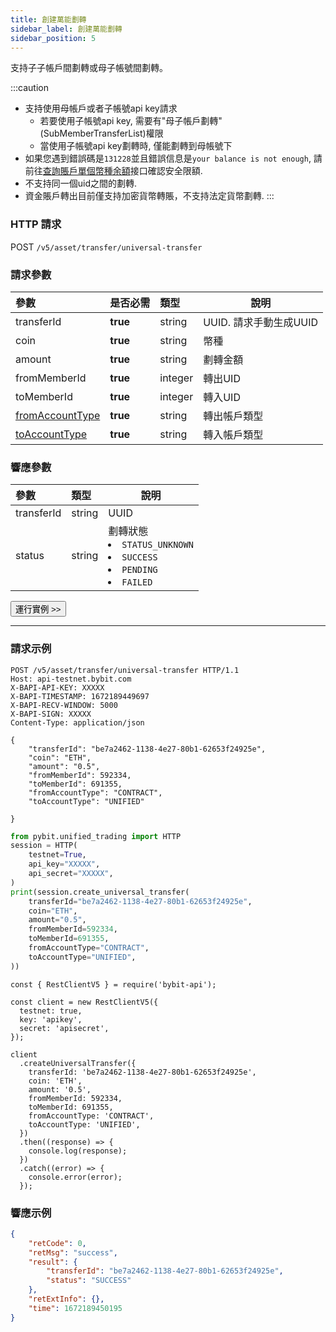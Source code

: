 ```yaml
---
title: 創建萬能劃轉
sidebar_label: 創建萬能劃轉
sidebar_position: 5
---
```


支持子子帳戶間劃轉或母子帳號間劃轉。

:::caution
* 支持使用母帳戶或者子帳號api key請求<ul><li>若要使用子帳號api key, 需要有"母子帳戶劃轉"(SubMemberTransferList)權限</li><li>當使用子帳號api key劃轉時, 僅能劃轉到母帳號下</li></ul>
* 如果您遇到錯誤碼是`131228`並且錯誤信息是`your balance is not enough`, 請前往[查詢賬戶單個幣種余額](../balance/account-coin-balance#)接口確認安全限額.
* 不支持同一個uid之間的劃轉.
* 資金賬戶轉出目前僅支持加密貨幣轉賬，不支持法定貨幣劃轉.
:::

### HTTP 請求
POST `/v5/asset/transfer/universal-transfer`

### 請求參數
| 參數 | 是否必需 | 類型 | 說明|
|:----- |:-------|:-----|------ |
|transferId |**true** |string |UUID. 請求手動生成UUID |
|coin |**true** |string |幣種 |
|amount |**true** |string |劃轉金額 |
|fromMemberId |**true** |integer |轉出UID |
|toMemberId |**true** |integer |轉入UID |
|[fromAccountType](../../enum#accounttype) |**true** |string |轉出帳戶類型 |
|[toAccountType](../../enum#accounttype) |**true** |string |轉入帳戶類型 |

### 響應參數
| 參數 | 類型 | 說明|
|:----- |:-----|----- |
|transferId |string|UUID |
|status |string|劃轉狀態 <li>`STATUS_UNKNOWN`</li><li>`SUCCESS`</li><li>`PENDING`</li><li>`FAILED`</li> |

<a href="/api-explorer/v5/asset/unitransfer"><Button>運行實例 >></Button></a>

---

### 請求示例

<Tabs groupId="programming-languages">
<TabItem value="http" label="HTTP">

```http
POST /v5/asset/transfer/universal-transfer HTTP/1.1
Host: api-testnet.bybit.com
X-BAPI-API-KEY: XXXXX
X-BAPI-TIMESTAMP: 1672189449697
X-BAPI-RECV-WINDOW: 5000
X-BAPI-SIGN: XXXXX
Content-Type: application/json

{
    "transferId": "be7a2462-1138-4e27-80b1-62653f24925e",
    "coin": "ETH",
    "amount": "0.5",
    "fromMemberId": 592334,
    "toMemberId": 691355,
    "fromAccountType": "CONTRACT",
    "toAccountType": "UNIFIED"

}
```

</TabItem>
<TabItem value="python" label="Python">

```python
from pybit.unified_trading import HTTP
session = HTTP(
    testnet=True,
    api_key="XXXXX",
    api_secret="XXXXX",
)
print(session.create_universal_transfer(
    transferId="be7a2462-1138-4e27-80b1-62653f24925e",
    coin="ETH",
    amount="0.5",
    fromMemberId=592334,
    toMemberId=691355,
    fromAccountType="CONTRACT",
    toAccountType="UNIFIED",
))
```

</TabItem>

<TabItem value="Node" label="Node.js">

```n4js
const { RestClientV5 } = require('bybit-api');

const client = new RestClientV5({
  testnet: true,
  key: 'apikey',
  secret: 'apisecret',
});

client
  .createUniversalTransfer({
    transferId: 'be7a2462-1138-4e27-80b1-62653f24925e',
    coin: 'ETH',
    amount: '0.5',
    fromMemberId: 592334,
    toMemberId: 691355,
    fromAccountType: 'CONTRACT',
    toAccountType: 'UNIFIED',
  })
  .then((response) => {
    console.log(response);
  })
  .catch((error) => {
    console.error(error);
  });
```

</TabItem>
</Tabs>

### 響應示例

```json
{
    "retCode": 0,
    "retMsg": "success",
    "result": {
        "transferId": "be7a2462-1138-4e27-80b1-62653f24925e",
        "status": "SUCCESS"
    },
    "retExtInfo": {},
    "time": 1672189450195
}
```
